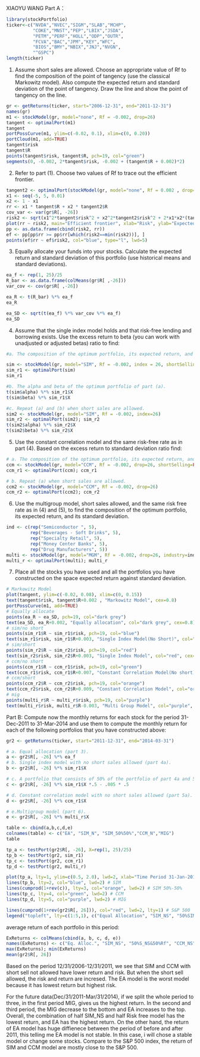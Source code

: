 XIAOYU WANG
Part A：
```r
library(stockPortfolio)
ticker<-c("NVDA","NVEC","SIGM","SLAB","MCHP",
          "COKE","MNST","PEP","LBIX","JSDA",
          "PETM","PERF","HOLL","ODP","OUTR",
          "FCVA","BAC","JPM","KEY","WFC",
          "BIOS","BMY","NBIX","JNJ","NVGN",
          "^GSPC")
length(ticker)
```

(1) Assume short sales are allowed. Choose an appropriate value of Rf to find the composition of the point of tangency (use the classical Markowitz model). Also compute the expected return and standard deviation of the point of tangency. Draw the line and show the point of tangency on the line.

```r
gr <- getReturns(ticker, start="2006-12-31", end="2011-12-31")
names(gr)
m1 <- stockModel(gr, model="none", Rf = -0.002, drop=26)
tangent <- optimalPort(m1)
tangent
portPossCurve(m1, ylim=c(-0.02, 0.1), xlim=c(0, 0.20))
portCloud(m1, add=TRUE)
tangent$risk
tangent$R
points(tangent$risk, tangent$R, pch=19, col="green")
segments(0, -0.002, 2*tangent$risk, -0.002 + (tangent$R + 0.002)*2)
```

(2) Refer to part (1). Choose two values of Rf to trace out the efficient frontier.

```r
tangent2 <- optimalPort(stockModel(gr, model="none", Rf = 0.002 , drop=26))
x1 <- seq(-5, 5, 0.01)
x2 <- 1 - x1
rr <- x1 * tangent$R + x2 * tangent2$R
cov_var <- var(gr$R[, -26])
risk2 <- sqrt(x1^2*tangent$risk^2 + x2^2*tangent2$risk^2 + 2*x1*x2*(tangent$X %*% cov_var %*% tangent2$X))
plot(rr ~ risk2, main="Efficient frontier", xlab="Risk", ylab="Expected Return",ylim=c(-0.02, 0.08), xlim=c(0, 0.10), type="l")
pp <- as.data.frame(cbind(risk2, rr))
ef <- pp[pp$rr >= pp$rr[which(risk2==min(risk2))], ]
points(ef$rr ~ ef$risk2, col="blue", type="l", lwd=5)
```

(3) Equally allocate your funds into your stocks. Calculate the expected return and standard deviation of this portfolio (use historical means and standard deviations).
```r
ea_f <- rep(1, 25)/25
R_bar <- as.data.frame(colMeans(gr$R[ ,-26]))
var_cov <- cov(gr$R[ ,-26])

ea_R <- t(R_bar) %*% ea_f
ea_R

ea_SD <- sqrt(t(ea_f) %*% var_cov %*% ea_f)
ea_SD
```

(4) Assume that the single index model holds and that risk-free lending and borrowing exists. Use the excess return to beta (you can work with unadjusted or adjusted betas) ratio to find:
```r
#a. The composition of the optimum portfolio, its expected return, and its standard deviation when short sales are not allowed.

sim <- stockModel(gr, model="SIM", Rf = -0.002, index = 26, shortSelling = FALSE)
sim_r1 <- optimalPort(sim)
sim_r1

#b. The alpha and beta of the optimum portfolio of part (a).
t(sim$alpha) %*% sim_r1$X
t(sim$beta) %*% sim_r1$X

#c. Repeat (a) and (b) when short sales are allowed.
sim2 <- stockModel(gr, model="SIM", Rf = -0.002, index=26)
sim_r2 <- optimalPort(sim2); sim_r2
t(sim2$alpha) %*% sim_r2$X
t(sim2$beta) %*% sim_r2$X
```

(5) Use the constant correlation model and the same risk-free rate as in part (4). Based on the excess return to standard deviation ratio find:
```r
# a. The composition of the optimum portfolio, its expected return, and its standard deviation when short sales are not allowed.
ccm <- stockModel(gr, model="CCM", Rf = -0.002, drop=26, shortSelling=FALSE)
ccm_r1 <- optimalPort(ccm); ccm_r1

# b. Repeat (a) when short sales are allowed.
ccm2 <- stockModel(gr, model="CCM", Rf = -0.002, drop=26)
ccm_r2 <- optimalPort(ccm2); ccm_r2
```


(6) Use the multigroup model, short sales allowed, and the same risk free rate as in (4) and (5), to find the composition of the optimum portfolio, its expected return, and its standard deviation.
```r
ind <- c(rep("Semiconductor ", 5),
         rep("Beverages - Soft Drinks", 5),
         rep("Specialty Retail", 5),
         rep("Money Center Banks", 5),
         rep("Drug Manufacturers", 5))
multi <- stockModel(gr, model="MGM", Rf = -0.002, drop=26, industry=ind)
multi_r <- optimalPort(multi); multi_r
```

(7) Place all the stocks you have used and all the portfolios you have constructed on the space expected return against standard deviation.
```r
# Markowitz Model
plot(tangent, ylim=c(-0.02, 0.08), xlim=c(0, 0.15))
text(tangent$risk, tangent$R+0.002 , "Markowitz Model", cex=0.8)
portPossCurve(m1, add=TRUE)
# Equally allocate
points(ea_R ~ ea_SD, pch=19, col="dark grey")
text(ea_SD, ea_R+0.002, "Equally allocation", col="dark grey", cex=0.8)
# sim/no short
points(sim_r1$R ~ sim_r1$risk, pch=19, col="blue")
text(sim_r1$risk, sim_r1$R+0.003, "Single Index Model(No Short)", col="blue", cex=0.8)
# sim/short
points(sim_r2$R ~ sim_r2$risk, pch=19, col="red")
text(sim_r2$risk, sim_r2$R+0.003, "Single Index Model", col="red", cex=0.8)
# ccm/no short
points(ccm_r1$R ~ ccm_r1$risk, pch=19, col="green")
text(ccm_r1$risk, ccm_r1$R+0.007, "Constant Correlation Model(No short)", col="green", cex=0.8)
# ccm/short
points(ccm_r2$R ~ ccm_r2$risk, pch=19, col="orange")
text(ccm_r2$risk, ccm_r2$R+0.009, "Constant Correlation Model", col="orange", cex=0.8)
# mig
points(multi_r$R ~ multi_r$risk, pch=19, col="purple")
text(multi_r$risk, multi_r$R-0.003, "Multi Group Model", col="purple", cex=0.8)
```

Part B: Compute now the monthly returns for each stock for the period 31-Dec-2011 to 31-Mar-2014 and use them to compute the monthly return for each of the following portfolios that you have constructed above:

```r
gr2 <- getReturns(ticker, start="2011-12-31", end="2014-03-31")

# a. Equal allocation (part 3).
a <- gr2$R[, -26] %*% ea_f
# b. Single index model with no short sales allowed (part 4a).
b <- gr2$R[, -26] %*% sim_r1$X

# c. A portfolio that consists of 50% of the portfolio of part 4a and 50% of the risk free asset.
c <- gr2$R[, -26] %*% sim_r1$X *.5 - .005 * .5

# d. Constant correlation model with no short sales allowed (part 5a).
d <- gr2$R[, -26] %*% ccm_r1$X

# e.Multigroup model (part 6).
e <- gr2$R[, -26] %*% multi_r$X

table <- cbind(a,b,c,d,e)
colnames(table) <- c("EA", "SIM_N", "SIM_50%50%","CCM_N","MIG")
table

tp_a <- testPort(gr2$R[, -26], X=rep(1, 25)/25)
tp_b <- testPort(gr2, sim_r1)
tp_c <- testPort(gr2, ccm_r1)
tp_d <- testPort(gr2, multi_r)

plot(tp_a, lty=1, ylim=c(0.5, 2.0), lwd=2, xlab="Time Period 31-Jan-2011 to 31-March-2014",  ylab="Return (in Percentage)", main="Return against Time Period") # Equal Allocation
lines(tp_b, lty=2, col="blue", lwd=2) # SIM
lines(cumprod(1+rev(c)), lty=3, col="orange", lwd=2) # SIM 50%-50%
lines(tp_c, lty=4, col="green", lwd=2) # CCM
lines(tp_d, lty=5, col="purple", lwd=2) # MIG

lines(cumprod(1+rev(gr2$R[, 26])), col="red", lwd=2, lty=1) # S&P 500
legend("topleft", lty=c(1:5,1), c("Equal Allocation", "SIM_NS", "50%SIM & 50%Rf", "CCM_NS", "MIG_S", "S&P500"), col=c("black", "blue", "orange", "green", "purple", "red"), cex=0.9)
```

average return of each portfolio in this period:
```r
ExReturns <- colMeans(cbind(a, b, c, d, e))
names(ExReturns) <- c("Eq. Alloc.", "SIM_NS", "50%S_NS&50%Rf", "CCM_NS", "MIG_S"); ExReturns
max(ExReturns); min(ExReturns)
mean(gr2$R[, 26])
```

Based on the period 12/31/2006-12/31/2011, we see that SIM and CCM with short sell not allowed have lower return and risk. But when the short sell allowed, the risk and return are incresed. The EA model is the worst model because it has lowest return but highest risk. 

For the future data(Dec/31/2011-Mar/31/2014), if we split the whole period to three, in the first period MIG, gives us the highest return. In the second and third period, the MIG decrease to the bottom and EA increases to the top. Overall, the combination of half SIM_NS and half Risk free model has the lowest return, and EA has the highest return. On the other hand, the return of EA model has huge diffienece between the period of before and after 2011, this telling me EA model is not stable. In this case, i will chose a stable model or change some stocks. Compare to the S&P 500 index, the return of SIM and CCM model are mostly close to the S&P 500.

